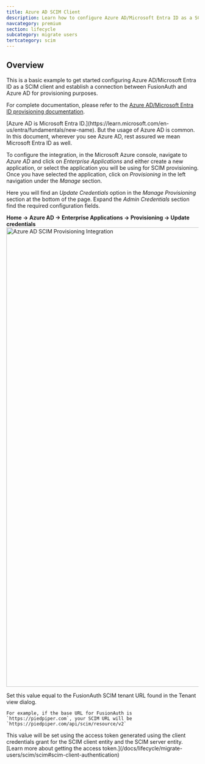 ```yaml
---
title: Azure AD SCIM Client
description: Learn how to configure Azure AD/Microsoft Entra ID as a SCIM client.
navcategory: premium
section: lifecycle
subcategory: migrate users
tertcategory: scim
---
```


## Overview

This is a basic example to get started configuring Azure AD/Microsoft Entra ID as a SCIM client and establish a connection between FusionAuth and Azure AD for provisioning purposes.

For complete documentation, please refer to the [Azure AD/Microsoft Entra ID provisioning documentation](https://learn.microsoft.com/en-us/entra/identity/app-provisioning/user-provisioning).

<Aside type="note">
[Azure AD is Microsoft Entra ID.](https://learn.microsoft.com/en-us/entra/fundamentals/new-name). But the usage of Azure AD is common. In this document, wherever you see Azure AD, rest assured we mean Microsoft Entra ID as well.
</Aside>

To configure the integration, in the Microsoft Azure console, navigate to *Azure AD* and click on *Enterprise Applications* and either create a new application, or select the application you will be using for SCIM provisioning. Once you have selected the application, click on *Provisioning* in the left navigation under the *Manage* section.

Here you will find an *Update Credentials* option in the *Manage Provisioning* section at the bottom of the page. Expand the *Admin Credentials* section find the required configuration fields.

<strong>Home -> Azure AD -> Enterprise Applications -> Provisioning -> Update credentials</strong>
<img src="/img/docs/lifecycle/migrate-users/scim/azure-ad-scim-client-credentials.png" alt="Azure AD SCIM Provisioning Integration" width="1200" role="bottom-cropped" />

<APIBlock>
  <APIField name="Tenant URL">
    Set this value equal to the FusionAuth SCIM tenant URL found in the Tenant view dialog.

    For example, if the base URL for FusionAuth is `https://piedpiper.com`, your SCIM URL will be `https://piedpiper.com/api/scim/resource/v2`
  </APIField>
  <APIField name="Secret Token">
    This value will be set using the access token generated using the client credentials grant for the SCIM client entity and the SCIM server entity. [Learn more about getting the access token.](/docs/lifecycle/migrate-users/scim/scim#scim-client-authentication)
  </APIField>
</APIBlock>

